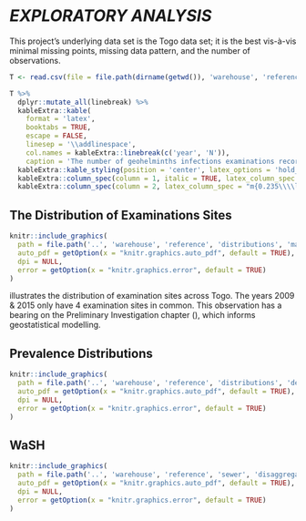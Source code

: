 
# *EXPLORATORY ANALYSIS* \label{chapter:exploration}

This project's underlying data set is the Togo data set; it is the best vis-&agrave;-vis minimal missing points, missing data pattern, and the number of observations.

```r
T <- read.csv(file = file.path(dirname(getwd()), 'warehouse', 'reference', 'frequencies', 'timeFrequencies.csv'))

T %>%
  dplyr::mutate_all(linebreak) %>%
  kableExtra::kable(
    format = 'latex',
    booktabs = TRUE,
    escape = FALSE,
    linesep = '\\addlinespace',
    col.names = kableExtra::linebreak(c('year', 'N')),
    caption = 'The number of geohelminths infections examinations records per year. N denotes number of records.') %>%
  kableExtra::kable_styling(position = 'center', latex_options = 'hold_position', font_size = 7, full_width = FALSE) %>%
  kableExtra::column_spec(column = 1, italic = TRUE, latex_column_spec = "l") %>%
  kableExtra::column_spec(column = 2, latex_column_spec = "m{0.235\\\\linewidth}l", latex_valign = 'm')

```

## The Distribution of Examinations Sites

```r
knitr::include_graphics(
  path = file.path('..', 'warehouse', 'reference', 'distributions', 'mapDistributions.pdf'),
  auto_pdf = getOption(x = "knitr.graphics.auto_pdf", default = TRUE),
  dpi = NULL,
  error = getOption(x = "knitr.graphics.error", default = TRUE)
)
```

\cref{fig:F0001} illustrates the distribution of examination sites across Togo.  The years $2009$ & $2015$ only have $4$ examination sites in common.  This observation has a bearing on the Preliminary Investigation chapter (\Cref{chapter:preliminary}), which informs geostatistical modelling. \textcolor{duskyblue}{[Discuss the rationale for using the data of the year 2015.]}


## Prevalence Distributions

```r
knitr::include_graphics(
  path = file.path('..', 'warehouse', 'reference', 'distributions', 'densityDistributions.pdf'),
  auto_pdf = getOption(x = "knitr.graphics.auto_pdf", default = TRUE),
  dpi = NULL,
  error = getOption(x = "knitr.graphics.error", default = TRUE)
)
```


## WaSH

```r
knitr::include_graphics(
  path = file.path('..', 'warehouse', 'reference', 'sewer', 'disaggregateSewerReal.pdf'),
  auto_pdf = getOption(x = "knitr.graphics.auto_pdf", default = TRUE),
  dpi = NULL,
  error = getOption(x = "knitr.graphics.error", default = TRUE)
)
```












